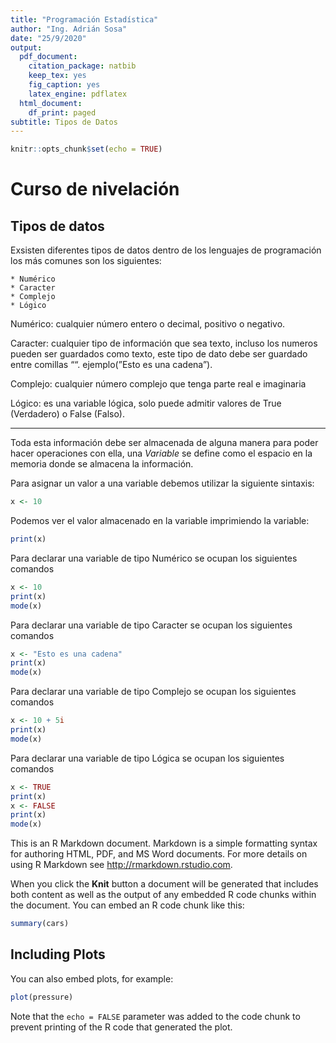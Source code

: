 ```yaml
---
title: "Programación Estadística"
author: "Ing. Adrián Sosa"
date: "25/9/2020"
output:
  pdf_document:
    citation_package: natbib
    keep_tex: yes
    fig_caption: yes
    latex_engine: pdflatex
  html_document:
    df_print: paged
subtitle: Tipos de Datos
---
```


```r
knitr::opts_chunk$set(echo = TRUE)
```

# Curso de nivelación

## Tipos de datos

Exsisten diferentes tipos de datos dentro de los lenguajes de programación los más comunes son los siguientes:

    * Numérico
    * Caracter
    * Complejo
    * Lógico

    
Numérico: cualquier número entero o decimal, positivo o negativo.

Caracter: cualquier tipo de información que sea texto, incluso los numeros pueden ser guardados como texto, este tipo de dato debe ser guardado entre comillas "". ejemplo("Esto es una cadena").

Complejo: cualquier número complejo que tenga parte real e imaginaria

Lógico: es una variable lógica, solo puede admitir valores de True (Verdadero) o False (Falso).


---
Toda esta información debe ser almacenada de alguna manera para poder hacer operaciones con ella, una *Variable* se define como el espacio en la memoria donde se almacena la información.

Para asignar un valor a una variable debemos utilizar la siguiente sintaxis:
```r
x <- 10
```

Podemos ver el valor almacenado en la variable imprimiendo la variable:

```r
print(x)
```

Para declarar una variable de tipo Numérico se ocupan los siguientes comandos


```r
x <- 10
print(x)
mode(x)
```


Para declarar una variable de tipo Caracter se ocupan los siguientes comandos


```r
x <- "Esto es una cadena"
print(x)
mode(x)
```

Para declarar una variable de tipo Complejo se ocupan los siguientes comandos


```r
x <- 10 + 5i
print(x)
mode(x)
```

Para declarar una variable de tipo Lógica se ocupan los siguientes comandos


```r
x <- TRUE
print(x)
x <- FALSE
print(x)
mode(x)
```







This is an R Markdown document. Markdown is a simple formatting syntax for authoring HTML, PDF, and MS Word documents. For more details on using R Markdown see <http://rmarkdown.rstudio.com>.

When you click the **Knit** button a document will be generated that includes both content as well as the output of any embedded R code chunks within the document. You can embed an R code chunk like this:

```r
summary(cars)
```

## Including Plots

You can also embed plots, for example:

```r
plot(pressure)
```

Note that the `echo = FALSE` parameter was added to the code chunk to prevent printing of the R code that generated the plot.
